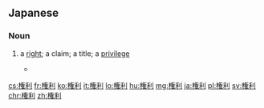 {{also|權利}}
==Japanese==
{{ja-kanjitab|けん|り}}

===Noun===
{{ja-noun|kyu=權利|けんり}}

# a [[right]]; a claim; a title; a [[privilege]]
#* {{RQ:Obama enzetsu}}
#*: {{ja-usex|合衆国は、普遍的'''権利'''の設定を支持する。|がっしゅうこく は、 ふへんてき '''けんり''' の せってい を しじ する。|The United States supports a set of universal rights.}}

[[cs:権利]]
[[fr:権利]]
[[ko:権利]]
[[it:権利]]
[[lo:権利]]
[[hu:権利]]
[[mg:権利]]
[[ja:権利]]
[[pl:権利]]
[[sv:権利]]
[[chr:権利]]
[[zh:権利]]